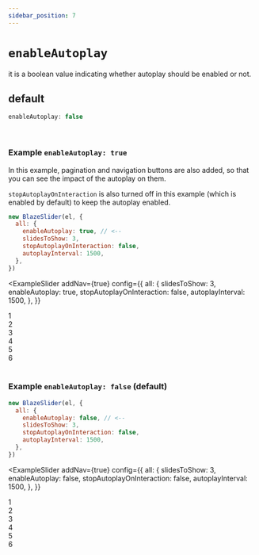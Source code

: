 ```yaml
---
sidebar_position: 7
---
```


# `enableAutoplay`


it is a boolean value indicating whether autoplay should be enabled or not.

## default

```typescript
enableAutoplay: false
```

<br />

### Example `enableAutoplay: true`

In this example, pagination and navigation buttons are also added, so that you can see the impact of the autoplay on them.

`stopAutoplayOnInteraction` is also turned off in this example (which is enabled by default) to keep the autoplay enabled.

```javascript
new BlazeSlider(el, {
  all: {
    enableAutoplay: true, // <--
    slidesToShow: 3,
    stopAutoplayOnInteraction: false,
    autoplayInterval: 1500,
  },
})
```

<ExampleSlider
  addNav={true}
  config={{
    all: {
      slidesToShow: 3,
      enableAutoplay: true,
      stopAutoplayOnInteraction: false,
      autoplayInterval: 1500,
    },
  }}
>
  <div> 1 </div>
  <div> 2 </div>
  <div> 3 </div>
  <div> 4 </div>
  <div> 5 </div>
  <div> 6 </div>
</ExampleSlider>

<br />

### Example `enableAutoplay: false` (default)

```javascript
new BlazeSlider(el, {
  all: {
    enableAutoplay: false, // <--
    slidesToShow: 3,
    stopAutoplayOnInteraction: false,
    autoplayInterval: 1500,
  },
})
```

<ExampleSlider
  addNav={true}
  config={{
    all: {
      slidesToShow: 3,
      enableAutoplay: false,
      stopAutoplayOnInteraction: false,
      autoplayInterval: 1500,
    },
  }}
>
  <div> 1 </div>
  <div> 2 </div>
  <div> 3 </div>
  <div> 4 </div>
  <div> 5 </div>
  <div> 6 </div>
</ExampleSlider>

<br />
